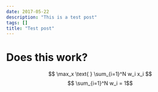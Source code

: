 ```yaml
---
date: 2017-05-22
description: "This is a test post"
tags: []
title: "Test post"
---
```


# Does this work?

$$ \max_x \text{ } \sum_{i=1}^N w_i x_i $$
$$ \sum_{i=1}^N w_i = 1$$

